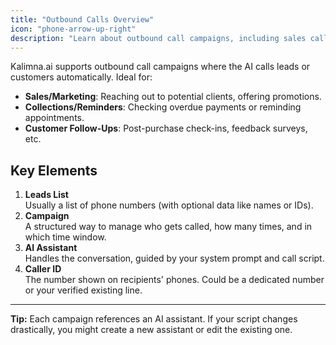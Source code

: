 ```yaml
---
title: "Outbound Calls Overview"
icon: "phone-arrow-up-right"
description: "Learn about outbound call campaigns, including sales calls, reminders, and follow-ups using AI assistants"
---
```


Kalimna.ai supports outbound call campaigns where the AI calls leads or customers automatically. Ideal for:

- **Sales/Marketing**: Reaching out to potential clients, offering promotions.
- **Collections/Reminders**: Checking overdue payments or reminding appointments.
- **Customer Follow-Ups**: Post-purchase check-ins, feedback surveys, etc.

## Key Elements

1. **Leads List**\
   Usually a list of phone numbers (with optional data like names or IDs).
2. **Campaign**\
   A structured way to manage who gets called, how many times, and in which time window.
3. **AI Assistant**\
   Handles the conversation, guided by your system prompt and call script.
4. **Caller ID**\
   The number shown on recipients' phones. Could be a dedicated number or your verified existing line.

---

**Tip:** Each campaign references an AI assistant. If your script changes drastically, you might create a new assistant or edit the existing one.